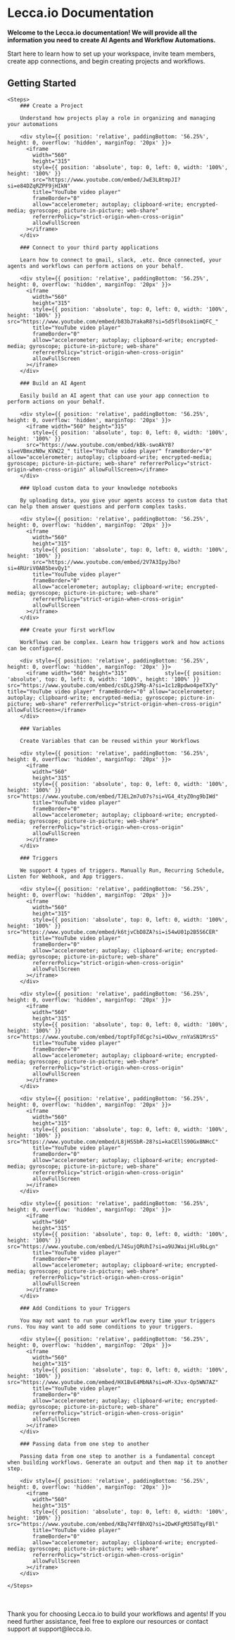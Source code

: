 
# Lecca.io Documentation

**Welcome to the Lecca.io documentation! We will provide all the information you need to create AI Agents and Workflow Automations.**

<Callout emoji="👋" type="info">
  Start here to learn how to set up your workspace, invite team members, create
  app connections, and begin creating projects and workflows.
</Callout>

## Getting Started

    <Steps>
        ### Create a Project

        Understand how projects play a role in organizing and managing your automations

        <div style={{ position: 'relative', paddingBottom: '56.25%', height: 0, overflow: 'hidden', marginTop: '20px' }}>
          <iframe
            width="560"
            height="315"
            style={{ position: 'absolute', top: 0, left: 0, width: '100%', height: '100%' }}
            src="https://www.youtube.com/embed/JwE3L8tmpJI?si=e84DZqRZPF9jHIkN"
            title="YouTube video player"
            frameBorder="0"
            allow="accelerometer; autoplay; clipboard-write; encrypted-media; gyroscope; picture-in-picture; web-share"
            referrerPolicy="strict-origin-when-cross-origin"
            allowFullScreen
          ></iframe>
        </div>

        ### Connect to your third party applications

        Learn how to connect to gmail, slack, .etc. Once connected, your agents and workflows can perform actions on your behalf.

        <div style={{ position: 'relative', paddingBottom: '56.25%', height: 0, overflow: 'hidden', marginTop: '20px' }}>
          <iframe
            width="560"
            height="315"
            style={{ position: 'absolute', top: 0, left: 0, width: '100%', height: '100%' }}            src="https://www.youtube.com/embed/b83bJYakaR8?si=5d5fl0sok1imQFC_"
            title="YouTube video player"
            frameBorder="0"
            allow="accelerometer; autoplay; clipboard-write; encrypted-media; gyroscope; picture-in-picture; web-share"
            referrerPolicy="strict-origin-when-cross-origin"
            allowFullScreen
          ></iframe>
        </div>

        ### Build an AI Agent

        Easily build an AI agent that can use your app connection to perform actions on your behalf.

        <div style={{ position: 'relative', paddingBottom: '56.25%', height: 0, overflow: 'hidden', marginTop: '20px' }}>
          <iframe width="560" height="315"
            style={{ position: 'absolute', top: 0, left: 0, width: '100%', height: '100%' }}
          src="https://www.youtube.com/embed/kBk-swoAkY8?si=eVBmxzN0w_KVW22_" title="YouTube video player" frameBorder="0" allow="accelerometer; autoplay; clipboard-write; encrypted-media; gyroscope; picture-in-picture; web-share" referrerPolicy="strict-origin-when-cross-origin" allowFullScreen></iframe>
        </div>

        ### Upload custom data to your knowledge notebooks

        By uploading data, you give your agents access to custom data that can help them answer questions and perform complex tasks.

        <div style={{ position: 'relative', paddingBottom: '56.25%', height: 0, overflow: 'hidden', marginTop: '20px' }}>
          <iframe
            width="560"
            height="315"
            style={{ position: 'absolute', top: 0, left: 0, width: '100%', height: '100%' }}
            src="https://www.youtube.com/embed/2V7A3IpyJbo?si=4RUriV0AB5bevQy1"
            title="YouTube video player"
            frameBorder="0"
            allow="accelerometer; autoplay; clipboard-write; encrypted-media; gyroscope; picture-in-picture; web-share"
            referrerPolicy="strict-origin-when-cross-origin"
            allowFullScreen
          ></iframe>
        </div>

        ### Create your first workflow

        Workflows can be complex. Learn how triggers work and how actions can be configured.

        <div style={{ position: 'relative', paddingBottom: '56.25%', height: 0, overflow: 'hidden', marginTop: '20px' }}>
          <iframe width="560" height="315"            style={{ position: 'absolute', top: 0, left: 0, width: '100%', height: '100%' }} src="https://www.youtube.com/embed/csDLgJSMg-A?si=1c1zBpdwo4peTX7y" title="YouTube video player" frameBorder="0" allow="accelerometer; autoplay; clipboard-write; encrypted-media; gyroscope; picture-in-picture; web-share" referrerPolicy="strict-origin-when-cross-origin" allowFullScreen></iframe>
        </div>

        ### Variables

        Create Variables that can be reused within your Workflows

        <div style={{ position: 'relative', paddingBottom: '56.25%', height: 0, overflow: 'hidden', marginTop: '20px' }}>
          <iframe
            width="560"
            height="315"
            style={{ position: 'absolute', top: 0, left: 0, width: '100%', height: '100%' }}            src="https://www.youtube.com/embed/TJEL2m7u07s?si=VG4_4tyZ0ng9bIWd"
            title="YouTube video player"
            frameBorder="0"
            allow="accelerometer; autoplay; clipboard-write; encrypted-media; gyroscope; picture-in-picture; web-share"
            referrerPolicy="strict-origin-when-cross-origin"
            allowFullScreen
          ></iframe>
        </div>

        ### Triggers

        We support 4 types of triggers. Manually Run, Recurring Schedule, Listen for Webhook, and App triggers.

        <div style={{ position: 'relative', paddingBottom: '56.25%', height: 0, overflow: 'hidden', marginTop: '20px' }}>
          <iframe
            width="560"
            height="315"
            style={{ position: 'absolute', top: 0, left: 0, width: '100%', height: '100%' }}            src="https://www.youtube.com/embed/k6tjvCbD8ZA?si=i54wU01p2B5S6CER"
            title="YouTube video player"
            frameBorder="0"
            allow="accelerometer; autoplay; clipboard-write; encrypted-media; gyroscope; picture-in-picture; web-share"
            referrerPolicy="strict-origin-when-cross-origin"
            allowFullScreen
          ></iframe>
        </div>

        <div style={{ position: 'relative', paddingBottom: '56.25%', height: 0, overflow: 'hidden', marginTop: '20px' }}>
          <iframe
            width="560"
            height="315"
            style={{ position: 'absolute', top: 0, left: 0, width: '100%', height: '100%' }}            src="https://www.youtube.com/embed/toptFpTdCgc?si=UOwv_rnYaSN1MrsS"
            title="YouTube video player"
            frameBorder="0"
            allow="accelerometer; autoplay; clipboard-write; encrypted-media; gyroscope; picture-in-picture; web-share"
            referrerPolicy="strict-origin-when-cross-origin"
            allowFullScreen
          ></iframe>
        </div>

        <div style={{ position: 'relative', paddingBottom: '56.25%', height: 0, overflow: 'hidden', marginTop: '20px' }}>
          <iframe
            width="560"
            height="315"
            style={{ position: 'absolute', top: 0, left: 0, width: '100%', height: '100%' }}            src="https://www.youtube.com/embed/L8jHS5bR-28?si=kaCEllS90Gx8NHcC"
            title="YouTube video player"
            frameBorder="0"
            allow="accelerometer; autoplay; clipboard-write; encrypted-media; gyroscope; picture-in-picture; web-share"
            referrerPolicy="strict-origin-when-cross-origin"
            allowFullScreen
          ></iframe>
        </div>

        <div style={{ position: 'relative', paddingBottom: '56.25%', height: 0, overflow: 'hidden', marginTop: '20px' }}>
          <iframe
            width="560"
            height="315"
            style={{ position: 'absolute', top: 0, left: 0, width: '100%', height: '100%' }}            src="https://www.youtube.com/embed/L74SujQRUhI?si=a9UJWaijHlu9bLgn"
            title="YouTube video player"
            frameBorder="0"
            allow="accelerometer; autoplay; clipboard-write; encrypted-media; gyroscope; picture-in-picture; web-share"
            referrerPolicy="strict-origin-when-cross-origin"
            allowFullScreen
          ></iframe>
        </div>

        ### Add Conditions to your Triggers

        You may not want to run your workflow every time your triggers runs. You may want to add some conditions to your triggers.

        <div style={{ position: 'relative', paddingBottom: '56.25%', height: 0, overflow: 'hidden', marginTop: '20px' }}>
          <iframe
            width="560"
            height="315"
            style={{ position: 'absolute', top: 0, left: 0, width: '100%', height: '100%' }}            src="https://www.youtube.com/embed/HX1BvE4MbNA?si=oM-XJvx-Op5WN7AZ"
            title="YouTube video player"
            frameBorder="0"
            allow="accelerometer; autoplay; clipboard-write; encrypted-media; gyroscope; picture-in-picture; web-share"
            referrerPolicy="strict-origin-when-cross-origin"
            allowFullScreen
          ></iframe>
        </div>

        ### Passing data from one step to another

        Passing data from one step to another is a fundamental concept when building workflows. Generate an output and then map it to another step.

        <div style={{ position: 'relative', paddingBottom: '56.25%', height: 0, overflow: 'hidden', marginTop: '20px' }}>
          <iframe
            width="560"
            height="315"
            style={{ position: 'absolute', top: 0, left: 0, width: '100%', height: '100%' }}            src="https://www.youtube.com/embed/KBq74YfBhXQ?si=2DwKFgM358TqyFBl"
            title="YouTube video player"
            frameBorder="0"
            allow="accelerometer; autoplay; clipboard-write; encrypted-media; gyroscope; picture-in-picture; web-share"
            referrerPolicy="strict-origin-when-cross-origin"
            allowFullScreen
          ></iframe>
        </div>

    </Steps>

<br />
<br />

<Callout emoji="✨">
  Thank you for choosing Lecca.io to build your workflows and agents! If you
  need further assistance, feel free to explore our resources or contact support
  at support@lecca.io.
</Callout>
